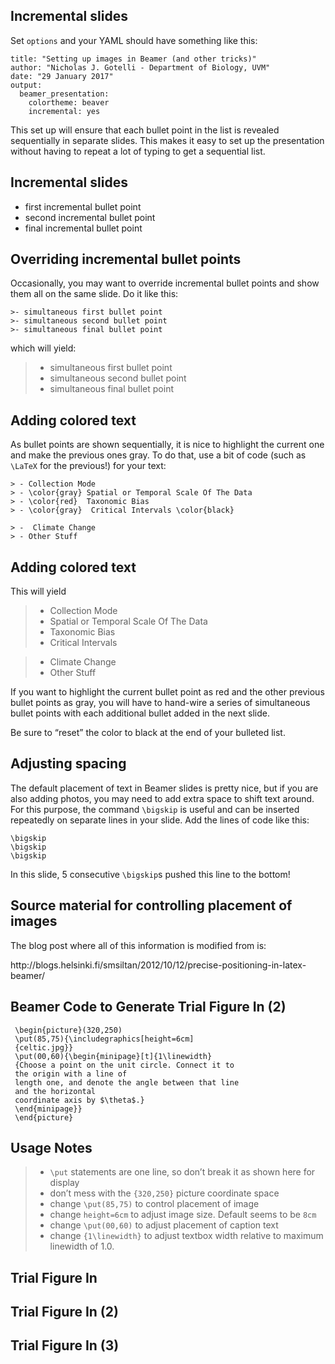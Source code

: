 ## Incremental slides

Set `options` and your YAML should have  something like this:

```
title: "Setting up images in Beamer (and other tricks)"
author: "Nicholas J. Gotelli - Department of Biology, UVM"
date: "29 January 2017"
output:
  beamer_presentation:
    colortheme: beaver
    incremental: yes
```
This set up will ensure that each bullet point in the list is revealed sequentially in separate slides. This makes it easy to set up the presentation without having to repeat a lot of typing to get a sequential list.

## Incremental slides
- first incremental bullet point
- second incremental bullet point
- final incremental bullet point

## Overriding incremental bullet points

Occasionally, you may want to override incremental bullet points and show them all on the same slide. Do it like this:

```
>- simultaneous first bullet point
>- simultaneous second bullet point
>- simultaneous final bullet point
```
which will yield:

>- simultaneous first bullet point
>- simultaneous second bullet point
>- simultaneous final bullet point

## Adding colored text

As bullet points are shown sequentially, it is nice to highlight the current one and make the previous ones gray. To do that, use a bit of \LaTeX code (such as `\LaTeX` for the previous!) for your text:

```
> - Collection Mode 
> - \color{gray} Spatial or Temporal Scale Of The Data 
> - \color{red}  Taxonomic Bias 
> - \color{gray}  Critical Intervals \color{black}

> -  Climate Change 
> - Other Stuff

```
## Adding colored text

This will yield

> - Collection Mode 
> - \color{gray} Spatial or Temporal Scale Of The Data 
> - \color{red}  Taxonomic Bias 
> - \color{gray}  Critical Intervals \color{black}

> -  Climate Change 
> - Other Stuff

If you want to highlight the current bullet point as \color{red} red \color{black} and the other previous bullet points as \color{gray} gray\color{black}, you will have to hand-wire a series of simultaneous bullet points with each additional bullet added in the next slide.

Be sure to "reset" the color to black at the end of your bulleted list.

## Adjusting spacing

The default placement of text in Beamer slides is pretty nice, but if you are also adding photos, you may need to add extra space to shift text around. For this purpose, the \LaTeX command `\bigskip` is useful and can be inserted repeatedly on separate lines in your slide. Add the lines of code like this:
```
\bigskip
\bigskip
\bigskip
```
\bigskip
\bigskip
\bigskip
\bigskip
\bigskip

In this slide, 5 consecutive `\bigskip`s pushed this line to the bottom! 

## Source material for controlling placement of images
The blog post where all of this information is modified from is:

http://blogs.helsinki.fi/smsiltan/2012/10/12/precise-positioning-in-latex-beamer/

## Beamer Code to Generate Trial Figure In \LaTeX (2)


```
 \begin{picture}(320,250)
 \put(85,75){\includegraphics[height=6cm]
 {celtic.jpg}}
 \put(00,60){\begin{minipage}[t]{1\linewidth}
 {Choose a point on the unit circle. Connect it to 
 the origin with a line of 
 length one, and denote the angle between that line 
 and the horizontal 
 coordinate axis by $\theta$.}
 \end{minipage}}
 \end{picture}
```

## Usage Notes
> - `\put` statements are one line, so don't break it as shown here for display
> - don't mess with the `{320,250}` picture coordinate space
> - change `\put(85,75)` to control placement of image
> - change `height=6cm` to adjust image size. Default seems to be `8cm`
> - change `\put(00,60)` to adjust placement of caption text
> - change `{1\linewidth}` to adjust textbox width relative to maximum linewidth of 1.0.


## Trial Figure In \LaTeX

 \begin{picture}(320,250)
 \put(65,20){\includegraphics[height=8cm]{celtic.jpg}}
 \put(00,50){\begin{minipage}[t]{1\linewidth}
 \end{minipage}}
 \end{picture}
 
## Trial Figure In \LaTeX (2)

 \begin{picture}(320,250)
 \put(85,75){\includegraphics[height=6cm]{celtic.jpg}}
 \put(00,60){\begin{minipage}[t]{1\linewidth}
 {Choose a point on the unit circle. Connect it to the origin with a line of length one, and denote the angle between that line and the horizontal coordinate axis by $\theta$.}
 \end{minipage}}
 \end{picture}
 
## Trial Figure In \LaTeX (3)

 \begin{picture}(320,250)
 \put(0,20){\includegraphics[height=8cm]{celtic.jpg}}
 \put(180,180){\begin{minipage}[t]{0.4\linewidth}
 {Choose a point on the unit circle. Connect it to the origin with a line of length one, and denote the angle between that line and the horizontal coordinate axis by $\theta$.}
 \end{minipage}}
 \end{picture}
 
